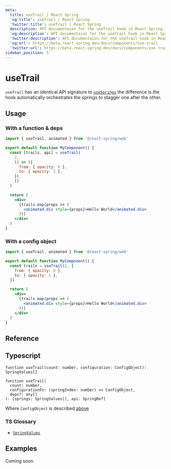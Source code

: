 ```yaml
---
meta:
  title: useTrail | React Spring
  'og:title': useTrail | React Spring
  'twitter:title': useTrail | React Spring
  description: API documentaion for the useTrail hook in React Spring.
  'og:description': API documentaion for the useTrail hook in React Spring.
  'twitter:description': API documentaion for the useTrail hook in React Spring.
  'og:url': https://beta.react-spring.dev/docs/components/use-trail
  'twitter:url': https://beta.react-spring.dev/docs/components/use-trail
sidebar_position: 5
---
```


# useTrail

`useTrail` has an identical API signature to [`useSprings`](/docs/components/use-springs) the
difference is the hook automatically orchestrates the springs to stagger one after the other.

## Usage

### With a function & deps

```jsx lines=1,4-11,15-17
import { useTrail, animated } from '@react-spring/web'

export default function MyComponent() {
  const [trails, api] = useTrail(
    2,
    () => ({
      from: { opacity: 0 },
      to: { opacity: 1 },
    }),
    []
  )

  return (
    <div>
      {trails.map(props => (
        <animated.div style={props}>Hello World</animated.div>
      ))}
    </div>
  )
}
```

### With a config object

```jsx lines=1,4-7,11-13
import { useTrail, animated } from '@react-spring/web'

export default function MyComponent() {
  const trails = useTrail(2, {
    from: { opacity: 0 },
    to: { opacity: 1 },
  })

  return (
    <div>
      {trails.map(props => (
        <animated.div style={props}>Hello World</animated.div>
      ))}
    </div>
  )
}
```

## Reference


<TablesConfiguration />

## Typescript

```tsx
function useTrail(count: number, configuration: ConfigObject): SpringValues[]

function useTrail(
  count: number,
  configurationFn: (springIndex: number) => ConfigObject,
  deps?: any[]
): [springs: SpringValues[], api: SpringRef]
```

Where `ConfigObject` is described [above](#reference)

### TS Glossary

- [`SpringValues`](/docs/typescript#springvalues)

## Examples

Coming soon.
